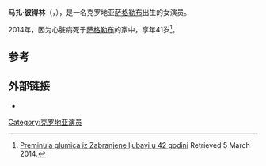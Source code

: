 {{Infobox person
| name                  = 马扎·彼得林
| image                 = 
| caption               = 
| birth_name             = 
| birth_date             = {{Birth date|1972|07|3|df=yes}}
| birth_place            = [[南斯拉夫|南斯拉夫]][[萨格勒布|萨格勒布]]
| death_date             = {{Death date and age|2014|03|4|1972|07|3|df=yes}}
| death_place            = [[克罗地亚|克罗地亚]][[萨格勒布|萨格勒布]]
| othername             = 
| occupation            = [[演员|演员]]
| years_active           = 1993–2014
| spouse                = 
| domesticpartner       = 
| website               = 
}}
'''马扎·彼得林'''（{{lang-en|Maja Petrin}}，{{bd|1972年|7月3日|2014年|3月4日|catIdx=Petrin}}），是一名克罗地亚[[萨格勒布|萨格勒布]]出生的女演员。

2014年，因为心脏病死于[[萨格勒布|萨格勒布]]的家中，享年41岁<ref>[http://www.jutarnji.hr/preminula-glumica-iz-zabranjene-ljubavi-u-42--godini-umrla-maja-petrin/1170579/ Preminula glumica iz Zabranjene ljubavi u 42 godini] {{Wayback|url=http://www.jutarnji.hr/preminula-glumica-iz-zabranjene-ljubavi-u-42--godini-umrla-maja-petrin/1170579/ |date=20160410054500 }} {{hr icon}} Retrieved 5 March 2014.</ref>。

==参考==
{{Reflist}}

==外部链接==
*{{imdb name|id=1112093|name=Maja Petrin}}

{{DEFAULTSORT:Petrin, Maja}}

[[Category:克罗地亚演员|Category:克罗地亚演员]]